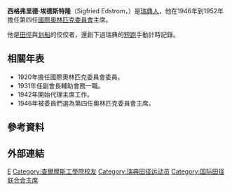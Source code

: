 {{Infobox sportsperson
| name                      = J. Sigfrid Edström
| image                     = Sigfrid Edstrom.jpg
| image_size                = 
| alt                       = 
| caption                   = 
| real_name                 = 
| native_name               = 
| native_name_lang          = 
| romanizedname             = 
| english_name              = 
| birth_name                = 
| nationality               = {{SWE}}
| national_team             = {{SWE}}
| ethnicity                 = 
| hometown                  = 
| citizenship               = 
| birth_date                = {{Birth date|year=1870|month=11|day=21}}
| birth_place               = {{flag|SWE|1844}}[[莫兰达|莫兰达]]
| death_date                = {{Death date and age|1964|3|18|1870|11|21}}
| death_place               = {{SWE}}斯德哥爾摩
| resting_place             = 
| resting_place_coordinates = 
| monuments                 = 
| residence                 = {{SWE}}
| education                 = Chalmers University of Technology
| alma_mater                = Chalmers University of Technology
| occupation                = 
{{ubl
|瑞典田徑協會主席（-）
|國際田徑協會聯合會主席（1912-1946）
|國際奧林匹克委員會主席（1946-1952）
}}
| years_active              = 1891 - 1964
| agent                     = 
| height                    = 
| weight                    = 
| spouse                    = {{marriage|Ruth Miriam Randall|1899|October 5, 1944|reason=widowed}}
| country                   = {{SWE}}
| sport                     = 田徑
| event                     = 短跑
| collegeteam               = 
| league                    = 
| league_type               = 
| club                      = 
| team                      = 
| former_partner            = 
| coach                     = 
| retired                   = 1952年
| coaching                  = 
| worlds                    = 
| regionals                 = 
| nationals                 = 
| olympics                  = 
| paralympics               = 
| commonwealth              = 
| highestranking            = 
| pb                        = 
{{ubl
|'''150公尺'''：16.4秒（手動） （1891年）
}}
| medaltemplates            = 
| updated                   = 2017年1月8日
}}
'''西格弗里德·埃德斯特隆'''（Sigfried Edstrom，{{bd|1870年|11月21日|1964年|3月18日}}）是[[瑞典人|瑞典人]]，他在1946年到1952年擔任第四任[[國際奧林匹克委員會|國際奧林匹克委員會]]主席。

他是[[田徑|田徑]]與[[划船|划船]]的佼佼者，還創下過瑞典的[[短跑|短跑]]手動計時記錄。<br />

==相關年表==
*1920年擔任國際奧林匹克委員會委員。
*1931年任副會長輔助會務一職。
*1942年開始代理主席工作。
*1946年被委員們選為第四任奧林匹克委員會主席。

== 參考資料 ==
{{Reflist}}

== 外部連結 ==

{{IOC Presidents}}
{{Authority control}}

[[Category:国际奥林匹克委员会主席|E]]
[[Category:查爾摩斯工學院校友|Category:查爾摩斯工學院校友]]
[[Category:瑞典田径运动员|Category:瑞典田径运动员]]
[[Category:国际田径联合会主席|Category:国际田径联合会主席]]